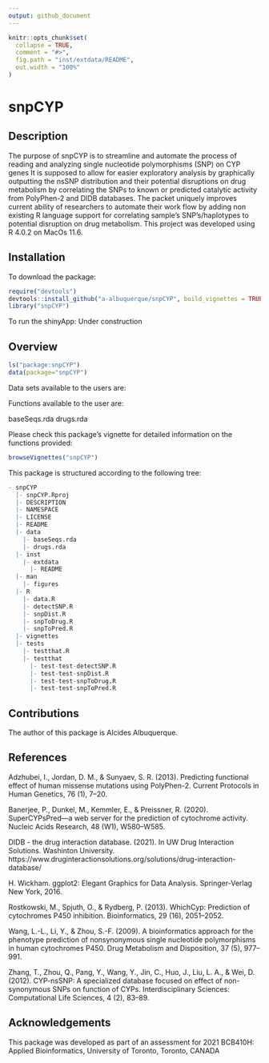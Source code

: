 ```yaml
---
output: github_document
---
```



```r
knitr::opts_chunk$set(
  collapse = TRUE,
  comment = "#>",
  fig.path = "inst/extdata/README",
  out.width = "100%"
)
```

# snpCYP

## Description

The purpose of snpCYP is to streamline and automate the process of
reading and analyzing single nucleotide polymorphisms (SNP) on CYP genes
It is supposed to allow for easier exploratory analysis by graphically 
outputting the nsSNP distribution and their potential disruptions on drug 
metabolism by correlating the SNPs to known or predicted catalytic activity 
from PolyPhen-2 and DIDB databases. The  packet uniquely improves current 
ability of researchers to automate their work flow by adding non existing 
R language support for correlating sample’s SNP’s/haplotypes to potential 
disruption on drug metabolism. This project was developed using R 4.0.2 on 
MacOs 11.6.


## Installation

To download the package:
```r
require("devtools")
devtools::install_github("a-albuquerque/snpCYP", build_vignettes = TRUE)
library("snpCYP")
```

To run the shinyApp:
Under construction

## Overview

```r
ls("package:snpCYP")
data(package="snpCYP")
```

Data sets available to the users are:



Functions available to the user are: 

baseSeqs.rda
drugs.rda

Please check this package's vignette for detailed information on the functions
provided: 

```r
browseVignettes("snpCYP")
```

This package is structured according to the following tree:

```r
- snpCYP
  |- snpCYP.Rproj
  |- DESCRIPTION
  |- NAMESPACE
  |- LICENSE
  |- README
  |- data
    |- baseSeqs.rda
    |- drugs.rda
  |- inst
    |- extdata
      |- README
  |- man
    |- figures
  |- R
    |- data.R
    |- detectSNP.R
    |- snpDist.R
    |- snpToDrug.R
    |- snpToPred.R
  |- vignettes
  |- tests
    |- testthat.R
    |- testthat
      |- test-test-detectSNP.R
      |- test-test-snpDist.R
      |- test-test-snpToDrug.R
      |- test-test-snpToPred.R
```


## Contributions
The author of this package is Alcides Albuquerque.


## References
Adzhubei, I., Jordan, D. M., & Sunyaev, S. R. (2013). Predicting functional effect of human missense mutations using PolyPhen-2. Current Protocols in Human Genetics, 76 (1), 7–20.

Banerjee, P., Dunkel, M., Kemmler, E., & Preissner, R. (2020). SuperCYPsPred—a web server for the prediction of cytochrome activity. Nucleic Acids Research, 48 (W1), W580–W585. 

DIDB - the drug interaction database. (2021). In UW Drug Interaction Solutions. Washinton University. https://www.druginteractionsolutions.org/solutions/drug-interaction-database/

H. Wickham. ggplot2: Elegant Graphics for Data Analysis. Springer-Verlag New York, 2016.

Rostkowski, M., Spjuth, O., & Rydberg, P. (2013). WhichCyp: Prediction of cytochromes P450 inhibition. Bioinformatics, 29 (16), 2051–2052.

Wang, L.-L., Li, Y., & Zhou, S.-F. (2009). A bioinformatics approach for the phenotype prediction of nonsynonymous single nucleotide polymorphisms in human cytochromes P450. Drug Metabolism and Disposition, 37 (5), 977–991.

Zhang, T., Zhou, Q., Pang, Y., Wang, Y., Jin, C., Huo, J., Liu, L. A., & Wei, D. (2012). CYP-nsSNP: A specialized database focused on effect of non-synonymous SNPs on function of CYPs. Interdisciplinary Sciences: Computational Life Sciences, 4 (2), 83–89.


## Acknowledgements
This package was developed as part of an assessment for 2021 BCB410H: Applied Bioinformatics, University of Toronto, Toronto, CANADA

